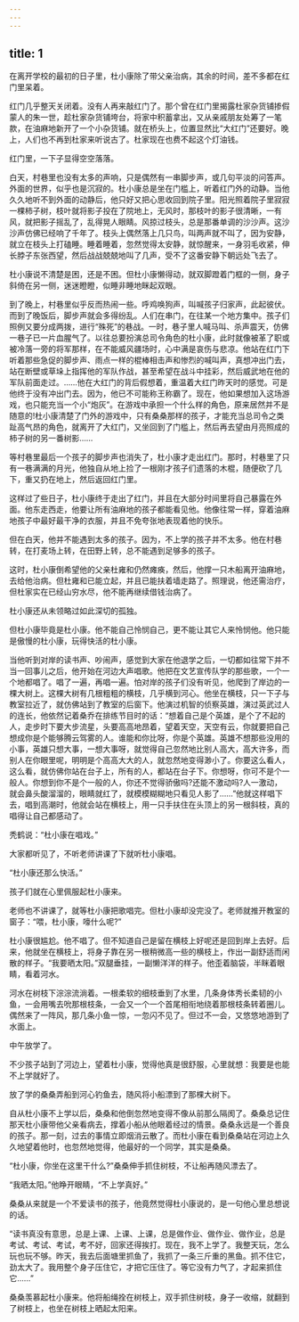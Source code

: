 ```yaml
---
---
---
```

title: 1
---



在离开学校的最初的日子里，杜小康除了带父亲治病，其余的时间，差不多都在红门里呆着。

红门几乎整天关闭着。没有人再来敲红门了。那个曾在红门里揭露杜家杂货铺掺假蒙人的朱一世，趁杜家杂货铺垮台，将家中积蓄拿出，又从亲戚朋友处筹了一笔款，在油麻地新开了一个小杂货铺。就在桥头上，位置显然比“大红门”还要好。晚上，人们也不再到杜家来听说古了。杜家现在也费不起这个灯油钱。

红门里，一下子显得空空落落。

白天，村巷里也没有太多的声响，只是偶然有一串脚步声，或几句平淡的问答声。外面的世界，似乎也是沉寂的。杜小康总是坐在门槛上，听着红门外的动静。当他久久地听不到外面的动静后，他只好又把心思收回到院子里。阳光照着院子里寂寂一棵柿子树，枝叶就将影子投在了院地上，无风时，那枝叶的影子很清晰，一有风，就把影子摇乱了，乱得晃人眼睛。风掠过枝头，总是那番单调的沙沙声。这沙沙声仿佛已经响了千年了。枝头上偶然落上几只鸟，叫两声就不叫了，因为安静，就立在枝头上打磕睡。睡着睡着，忽然觉得太安静，就惊醒来，一身羽毛收紧，伸长脖子东张西望，然后战战兢兢地叫了几声，受不了这番安静下朝远处飞去了。

杜小康说不清楚是困，还是不困。但杜小康懒得动，就双脚蹬着门框的一侧，身子斜倚在另一侧，迷迷瞪瞪，似睡非睡地眯起双眼。

到了晚上，村巷里似乎反而热闹一些。呼鸡唤狗声，叫喊孩子归家声，此起彼伏。而到了晚饭后，脚步声就会多得纷乱。人们在串门，在往某一个地方集中。孩子们照例又要分成两拨，进行“殊死”的巷战。一时，巷子里人喊马叫、杀声震天，仿佛一巷子已一片血腥气了。以往总要扮演总司令角色的杜小康，此时就像被革了职或被冷落一旁的将军那样，在不能威风疆场时，心中满是哀伤与悲凉。他站在红门下听着那些急促的脚步声、雨点一样的棍棒相击声和惨烈的喊叫声，真想冲出门去，站在断壁或草垛上指挥他的军队作战，甚至希望在战斗中挂彩，然后威武地在他的军队前面走过。……他在大红门的背后假想着，重温着大红门昨天时的感觉。可是他终于没有冲出门去。因为，他已不可能称王称霸了。现在，他如果想加入这场游戏，也只能充当一个小“炮灰”。在游戏中承担一个什么样的角色，原来居然并不是随意的!杜小康清楚了门外的游戏中，只有桑桑那样的孩子，才能充当总司令之类趾高气昂的角色，就离开了大红门，又坐回到了门槛上，然后再去望由月亮照成的柿子树的另一番树影……

等村巷里最后一个孩子的脚步声也消失了，杜小康才走出红门。那时，村巷里了只有一巷满满的月光，他独自从地上捡了一根刚才孩子们遗落的木棍，随便砍了几下，重又扔在地上，然后返回红门里。

这样过了些日子，杜小康终于走出了红门，并且在大部分时间里将自己暴露在外面。他东走西走，他要让所有油麻地的孩子都能看见他。他像往常一样，穿着油麻地孩子中最好最干净的衣服，并且不免夸张地表现着他的快乐。

但在白天，他并不能遇到太多的孩子。因为，不上学的孩子并不太多。他在村巷转，在打麦场上转，在田野上转，总不能遇到足够多的孩子。

这时，杜小康倒希望他的父亲杜雍和仍然瘫痪，然后，他撑一只木船离开油麻地，去给他治病。但杜雍和已能立起，并且已能扶着墙走路了。照理说，他还需治疗，但杜家实在已经山穷水尽，他不能再继续借钱治病了。

杜小康还从未领略过如此深切的孤独。

但杜小康毕竟是杜小康。他不能自己怜悯自己，更不能让其它人来怜悯他。他只能是傲慢的杜小康，玩得快活的杜小康。

当他听到对岸的读书声、吵闹声，感觉到大家在他退学之后，一切都如往常下并不当一回事儿之后，他开始在河边大声唱歌。他把在文艺宣传队学的那些歌，一个一个地都唱了。唱了一遍，再唱一遍。怕对岸的孩子们没有听见，他爬到了岸边的一棵大树上。这棵大树有几根粗粗的横枝，几乎横到河心。他坐在横枝，只一下子与教室拉近了，就仿佛站到了教室的后窗下。他演过机智的侦察英雄，演过英武过人的连长，他依然记着桑乔在排练节目时的话：“想着自己是个英雄，是个了不起的人，走步时下要大步流星，头要高高地昂着，望着天空，天空有云，你就要把自己想成你是个能够腾云驾雾的人。谁能和你比呀，你是个英雄。英雄不想那些没用的小事，英雄只想大事，一想大事呀，就觉得自己忽然地比别人高大，高大许多，而别人在你眼里呢，明明是个高高大大的人，就忽然地变得渺小了。你要这么看人，这么看，就仿佛你站在台子上，所有的人，都站在台子下。你想呀，你可不是个一般人。你想到你不是个一般的人，你还不觉得骄傲吗?还能不激动吗?人一激动，就会鼻头酸溜溜的，眼睛就红了，就模模糊糊地只看见人影了……”他就这样唱下去，唱到高潮时，他就会站在横枝上，用一只手扶住在头顶上的另一根斜枝，真的唱得让自己都感动了。

秃鹤说：“杜小康在唱戏。”

大家都听见了，不听老师讲课了下就听杜小康唱。

“杜小康还那么快活。”

孩子们就在心里佩服起杜小康来。

老师也不讲课了，就等杜小康把歌唱完。但杜小康却没完没了。老师就推开教室的窗子：“喂，杜小康，嚎什么呢?”

杜小康很尴尬。他不唱了。但不知道自己是留在横枝上好呢还是回到岸上去好。后来，他就坐在横枝上，将身子靠在另一根稍微高一些的横枝上，作出一副舒适而闲散的样子。“我要晒太阳。”双腿垂挂，一副懒洋洋的样子。他歪着脑袋，半眯着眼睛，看着河水。

河水在树枝下淙淙流淌着。一根柔软的细枝垂到了水里，几条身体秀长柔韧的小鱼，一会用嘴去吮那根枝条，一会又一个一个首尾相衔地绕着那根枝条转着圈儿。偶然来了一阵风，那几条小鱼一惊，一忽闪不见了。但过不一会，又悠悠地游到了水面上。

中午放学了。

不少孩子站到了河边上，望着杜小康，觉得他真是很舒服，心里就想：我要是也能不上学就好了。

放了学的桑桑弄船到河心钓鱼去，随风将小船漂到了那棵大树下。

自从杜小康不上学以后，桑桑和他倒忽然地变得不像从前那么隔阂了。桑桑总记住那天杜小康带他父亲看病去，撑着小船从他眼着经过的情景。桑桑永远是一个善良的孩子。那一刻，过去的事情立即烟消云散了。而杜小康在看到桑桑站在河边上久久地望着他时，也忽然地觉得，他最好的一个同学，其实是桑桑。

“杜小康，你坐在这里干什么?”桑桑伸手抓住树枝，不让船再随风漂去了。

“我晒太阳。”他睁开眼睛，“不上学真好。”

桑桑从来就是一个不爱读书的孩子，他竟然觉得杜小康说的，是一句他心里总想说的话。

“读书真没有意思，总是上课、上课、上课，总是做作业、做作业、做作业，总是考试、考试、考试，考不好，回家还得挨打。现在，我不上学了。我整天玩，怎么玩也玩不够。昨天，我去后面塘里抓鱼了，我抓了一条三斤重的黑鱼。抓不住它，劲太大了。我用整个身子压住它，才把它压住了。等它没有力气了，才起来抓住它……”

桑桑羡慕起杜小康来。他将船绳拴在树枝上，双手抓住树枝，身子一收缩，就翻到了树枝上，也坐在树枝上晒起太阳来。